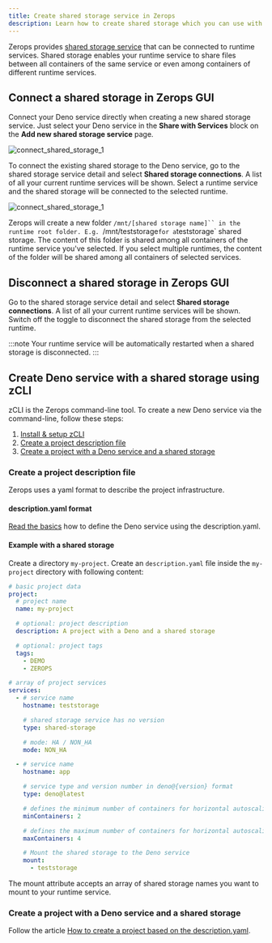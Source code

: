 ```yaml
---
title: Create shared storage service in Zerops
description: Learn how to create shared storage which you can use with your deno service on Zerops.
---
```


Zerops provides [shared storage service](/shared-storage/overview) that can be connected to runtime services. Shared storage enables your runtime service to share files between all containers of the same service or even among containers of different runtime services.

## Connect a shared storage in Zerops GUI

Connect your Deno service directly when creating a new shared storage service. Just select your Deno service in the **Share with Services** block on the **Add new shared storage service** page.

![connect_shared_storage_1](/img/screenshots/connect_shared_storage_1.png)

To connect the existing shared storage to the Deno service, go to the shared storage service detail and select **Shared storage connections**. A list of all your current runtime services will be shown. Select a runtime service and the shared storage will be connected to the selected runtime.

![connect_shared_storage_1](/img/screenshots/connect_shared_storage_2.png)

Zerops will create a new folder `/mnt/[shared storage name]`` in the runtime root folder. E.g. `/mnt/teststorage`for a`teststorage` shared storage. The content of this folder is shared among all containers of the runtime service you've selected. If you select multiple runtimes, the content of the folder will be shared among all containers of selected services.

## Disconnect a shared storage in Zerops GUI

Go to the shared storage service detail and select **Shared storage connections**. A list of all your current runtime services will be shown. Switch off the toggle to disconnect the shared storage from the selected runtime.

:::note
Your runtime service will be automatically restarted when a shared storage is disconnected.
:::

## Create Deno service with a shared storage using zCLI

zCLI is the Zerops command-line tool. To create a new Deno service via the command-line, follow these steps:

1. [Install & setup zCLI](/references/cli)
2. [Create a project description file](/deno/how-to/shared-storage#create-a-project-description-file)
3. [Create a project with a Deno service and a shared storage](/deno/how-to/shared-storage#create-a-project-with-a-deno-service-and-a-shared-storage)

### Create a project description file

Zerops uses a yaml format to describe the project infrastructure.

#### description.yaml format

[Read the basics](/deno/how-to/create#create-a-project-description-file) how to define the Deno service using the description.yaml.

#### Example with a shared storage

Create a directory `my-project`. Create an `description.yaml` file inside the `my-project` directory with following content:

```yaml
# basic project data
project:
  # project name
  name: my-project

  # optional: project description
  description: A project with a Deno and a shared storage

  # optional: project tags
  tags:
    - DEMO
    - ZEROPS

# array of project services
services:
  - # service name
    hostname: teststorage

    # shared storage service has no version
    type: shared-storage

    # mode: HA / NON_HA
    mode: NON_HA

  - # service name
    hostname: app

    # service type and version number in deno@{version} format
    type: deno@latest

    # defines the minimum number of containers for horizontal autoscaling. Max value = 6.
    minContainers: 2

    # defines the maximum number of containers for horizontal autoscaling. Max value = 6.
    maxContainers: 4

    # Mount the shared storage to the Deno service
    mount:
      - teststorage
```

The mount attribute accepts an array of shared storage names you want to mount to your runtime service.

### Create a project with a Deno service and a shared storage

Follow the article [How to create a project based on the description.yaml](/deno/how-to/create#create-a-project-based-on-the-descriptionyaml).
